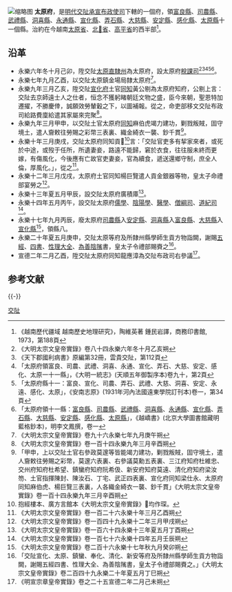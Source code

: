 [[File:明代交阯宣化府太原府圖.jpg|缩略图]]
'''太原府'''，是[[明代|明代]][[交阯承宣布政使司|交阯承宣布政使司]]下轄的一個府，領[[富良縣|富良縣]]、[[司農縣_(交阯)|司農縣]]、[[武禮縣|武禮縣]]、[[洞喜縣|洞喜縣]]、[[永通縣|永通縣]]、[[宣化縣_(交阯)|宣化縣]]、[[弄石縣|弄石縣]]、[[大慈縣|大慈縣]]、[[安定縣_(太原府)|安定縣]]、[[感化縣|感化縣]]、[[太原縣_(交阯)|太原縣]]十一個縣。治約在今越南[[太原省|太原省]]、[[北𣴓省|北𣴓省]]、[[高平省|高平省]]的西半部<ref>《越南歷代疆域 越南歷史地理研究》，陶維英著 鍾民岩譯，商務印書館, 1973，第188頁</ref>。
== 沿革 ==
* 永樂六年冬十月己卯，陞交阯[[太原直隸州|太原直隸州]]為太原府，設太原府[[稅課司|稅課司]]<ref>《大明太宗文皇帝實錄》卷八十四永樂六年冬十月乙亥朔</ref><ref>《天下郡國利病書》原編第32冊，雲貴交阯，第112頁</ref><ref>「太原府領富良、司農、武禮、洞喜、永通、宣化、弄石、大慈、安定、感化、太原一十一縣」，《大明一統志》(天順五年御製序本)卷九十，第2頁</ref><ref>「太原府縣十一：富良、宣化、司農、弄石、武禮、大慈、洞喜、安定、永遠、感化、太原」，《安南志原》(1931年河內法國遠東學院訂刊本)卷一，第34頁</ref><ref>「太原府領十一縣：[[富良縣|富良縣]]、[[司農縣_(交阯)|司農縣]]、[[武禮縣|武禮縣]]、[[洞喜縣|洞喜縣]]、[[永通縣|永通縣]]、[[宣化縣_(交阯)|宣化縣]]、[[弄石縣|弄石縣]]、[[大慈縣|大慈縣]]、[[安定縣_(太原府)|安定縣]]、[[感化縣|感化縣]]、[[太原縣_(交阯)|太原縣]]」，《越嶠書》(北京大學圖書館藏明藍格鈔本)，明李文鳳撰，卷一</ref>。
* 永樂七年九月乙酉，以交阯太原鎮金場局隸太原府<ref>《大明太宗文皇帝實錄》卷九十六永樂七年九月庚午朔</ref>。
* 永樂九年三月乙亥，陞交阯[[宣化府_(交阯)|宣化府]]土官[[同知|同知]]黃公剔為太原府知府，公剔上言：交阯去京師遠士人之仕者，恒念不獲躬睹朝廷文物之盛，臣今來朝，聖恩特加遷擢，不勝慶倖，誠願效勞輦轂之下，以圖補報。從之，命吏部移文交阯布政司給路費廩給遣其家屬來完聚<ref>《大明太宗文皇帝實錄》卷一百十四永樂九年三月辛酉朔</ref>。
* 永樂九年三月甲申，以交阯土官太原府[[同知|同知]]麻伯虎竭力建功，剿戮叛賊，固守境土，遣人齎敕往勞賜之彩幣三表裏、織金綺衣一襲、鈔千貫<ref>「甲申，上以交阯土官右參政莫邃等皆能竭力建功，剿戮叛賊，固守境土，遣人齎敕往勞賜之彩幣，莫邃六表裏、右參議莫勳五表裏、三江府知府杜維忠、交州府知府杜希望、鎮蠻府知府阮希伋、新安府知府莫遠、清化府知府梁汝笏、土官指揮陳封、陳汝石、丁宅、武正四表裏、宣化府同知梁仕永、太原府同知麻伯虎、楊巨覽三表裏，人各織金綺衣一襲、鈔千貫」《大明太宗文皇帝實錄》卷一百十四永樂九年三月辛酉朔</ref>。
* 永樂十年三月庚戌，交阯太原府同知貢𬍯<ref>抱經樓本、廣方言館本《大明太宗文皇帝實錄》𬍯均作琛。</ref>言：「交阯官吏多有挈家來者，或死於中途，或歿于任所，所遺妻妾，路遠不能歸，窘於衣食，往往服未終而更嫁，有傷風化，今後應有亡故官吏妻妾，官為續食，遞送還鄉守制，庶全人倫，厚風化。」，從之<ref>《大明太宗文皇帝實錄》卷一百二十六永樂十年三月乙酉朔</ref>。
* 永樂十二年三月戊戌，太原府土官同知楊巨覽遣人貢金銀器等物，皇太子命禮部宴勞之<ref>《大明太宗文皇帝實錄》卷一百四十九永樂十二年三月甲戌朔</ref>。
* 永樂十三年夏五月甲辰，設交阯太原府廣積庫<ref>《大明太宗文皇帝實錄》卷一百六十四永樂十三年夏五月丁酉朔</ref>。
* 永樂十四年五月丙午，設交阯太原府[[儒學官|儒學]]、[[陰陽學官|陰陽學]]、[[醫學官|醫學]]、[[僧綱司|僧綱司]]、[[道紀司|道紀司]]<ref>《大明太宗文皇帝實錄》卷一百七十六永樂十四年五月壬辰朔</ref>。
* 永樂十七年九月丙辰，廢太原府[[司農縣_(交阯)|司農縣]]入[[安定縣_(太原府)|安定縣]]、[[洞喜縣|洞喜縣]]入[[富良縣|富良縣]]、[[大慈縣|大慈縣]]入[[宣化縣_(交阯)|宣化縣]]<ref>《大明太宗文皇帝實錄》卷二百十六永樂十七年秋九月癸卯朔</ref>，領縣八。
* 永樂二十年夏五月庚申，交阯太原等府及所隸州縣學師生貢方物詣闕，謝賜[[五經|五經]]、[[四書|四書]]、[[性理大全|性理大全]]、[[為善陰隲|為善陰隲]]書，皇太子令禮部賜賚之<ref>「交阯宣化、太原、鎮蠻、奉化、清化、新安等府及所隸州縣學師生貢方物詣闕，謝賜五經四書、性理大全、為善陰隲書，皇太子令禮部賜賚之。」《大明太宗文皇帝實錄》卷二百四十九永樂二十年夏五月丁巳朔</ref>。
* 宣德二年二月乙酉，陞交阯太原府同知龍應漳為交阯布政司右參議<ref>《明宣宗章皇帝實錄》卷之二十五宣德二年二月己未朔</ref>。

== 参考文献 ==
{{Reflist}}

{{-}}
{{交阯承宣布政使司行政區劃}}

[[Category:明朝的府|交阯]]
